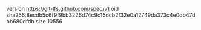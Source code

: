 version https://git-lfs.github.com/spec/v1
oid sha256:8ecdb5c6f9f9bb3226d74c9c15dcb2f32e0a12749da373c4e0db47dbb680dfdb
size 10556
